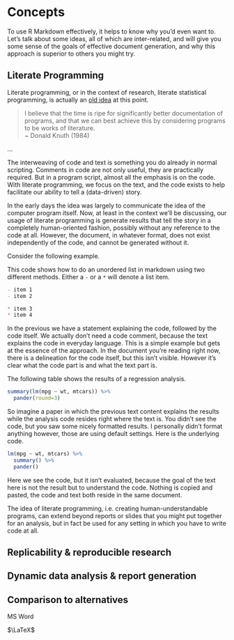 # Concepts

To use R Markdown effectively, it helps to know why you'd even want to. Let's talk about some ideas, all of which are inter-related, and will give you some sense of the goals of effective document generation, and why this approach is superior to others you might try.


## Literate Programming

<span class="emph">Literate programming</span>, or in the context of research, literate statistical programming, is actually an [old idea](http://www.literateprogramming.com/knuthweb.pdf) at this point.  

> I believe that the time is ripe for significantly better documentation of programs, and that we can best achieve this by considering programs to be works of literature. <br> ~ Donald Knuth (1984)

...

The interweaving of code and text is something you do already in normal scripting.  Comments in code are not only useful, they are practically required.  But in a program script, almost all the emphasis is on the code.  With literate programming, we focus on the text, and the code exists to help facilitate our ability to tell a (data-driven) story.

In the early days the idea was largely to communicate the idea of the computer program itself. Now, at least in the context we'll be discussing, our usage of literate programming is generate results that tell the story in a completely human-oriented fashion, possibly without any reference to the code at all.  However, the document, in whatever format, does not exist independently of the code, and cannot be generated without it.

Consider the following example.



This code shows how to do an unordered list in markdown using two different methods.  Either a `-` or a `*` will denote a list item.

```markdown
- item 1
- item 2

* item 3
* item 4
```

In the previous we have a statement explaining the code, followed by the code itself. We actually don't need a code comment, because the text explains the code in everyday language.  This is a simple example but gets at the essence of the approach.  In the document you're reading right now, there is a delineation for the code itself, but this isn't visible. However it's clear what the code part is and what the text part is.  

The following table shows the results of a regression analysis.

```r
summary(lm(mpg ~ wt, mtcars)) %>% 
  pander(round=3)
```

So imagine a paper in which the previous text content explains the results while the analysis code resides right where the text is.  You didn't see the code, but you saw some nicely formatted results. I personally didn't format anything however, those are using default settings.  Here is the underlying code.


```r
lm(mpg ~ wt, mtcars) %>% 
  summary() %>% 
  pander()
```

Here we see the code, but it isn't evaluated, because the goal of the text here is not the result but to understand the code.  Nothing is copied and pasted, the code and text both reside in the same document.

The idea of literate programming, i.e. creating human-understandable programs, can extend beyond reports or slides that you might put together for an analysis, but in fact be used for any setting in which you have to write code at all.


## Replicability & reproducible research
  
## Dynamic data analysis & report generation


## Comparison to alternatives

MS Word

$\LaTeX$